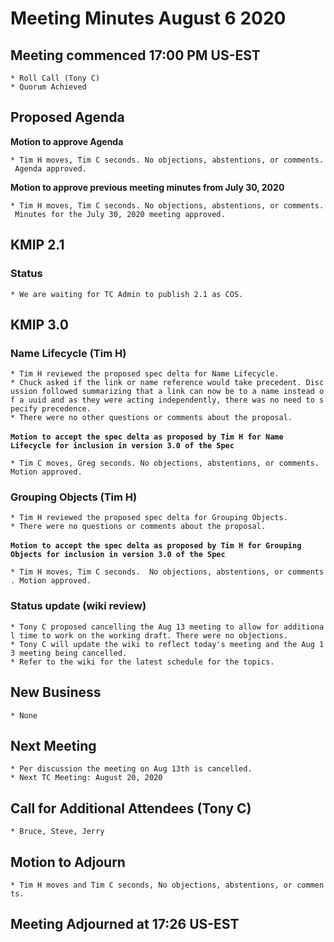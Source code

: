 = Meeting Minutes August 6 2020 =
== Meeting commenced 17:00 PM US-EST ==
 * Roll Call (Tony C)
 * Quorum Achieved

== Proposed Agenda ==

'''Motion to approve Agenda''' 

 * Tim H moves, Tim C seconds. No objections, abstentions, or comments. Agenda approved.

'''Motion to approve previous meeting minutes from July 30, 2020'''

 * Tim H moves, Tim C seconds. No objections, abstentions, or comments. Minutes for the July 30, 2020 meeting approved.

== KMIP 2.1 ==
=== Status ===
 * We are waiting for TC Admin to publish 2.1 as COS.
 
== KMIP 3.0 ==
=== Name Lifecycle (Tim H) ===
 * Tim H reviewed the proposed spec delta for Name Lifecycle.
 * Chuck asked if the link or name reference would take precedent. Discussion followed summarizing that a link can now be to a name instead of a uuid and as they were acting independently, there was no need to specify precedence.
 * There were no other questions or comments about the proposal. 
 
 '''Motion to accept the spec delta as proposed by Tim H for Name Lifecycle for inclusion in version 3.0 of the Spec'''

 * Tim C moves, Greg seconds. No objections, abstentions, or comments. Motion approved.
 
=== Grouping Objects (Tim H) ===
 * Tim H reviewed the proposed spec delta for Grouping Objects.
 * There were no questions or comments about the proposal. 
 
 '''Motion to accept the spec delta as proposed by Tim H for Grouping Objects for inclusion in version 3.0 of the Spec'''

 * Tim H moves, Tim C seconds.  No objections, abstentions, or comments. Motion approved.

=== Status update (wiki review) ===
 * Tony C proposed cancelling the Aug 13 meeting to allow for additional time to work on the working draft. There were no objections.
 * Tony C will update the wiki to reflect today's meeting and the Aug 13 meeting being cancelled.
 * Refer to the wiki for the latest schedule for the topics.
 
== New Business ==
 * None

== Next Meeting ==
 * Per discussion the meeting on Aug 13th is cancelled. 
 * Next TC Meeting: August 20, 2020

== Call for Additional Attendees (Tony C) ==
 * Bruce, Steve, Jerry

== Motion to Adjourn ==
 * Tim H moves and Tim C seconds, No objections, abstentions, or comments.

== Meeting Adjourned at 17:26 US-EST ==
